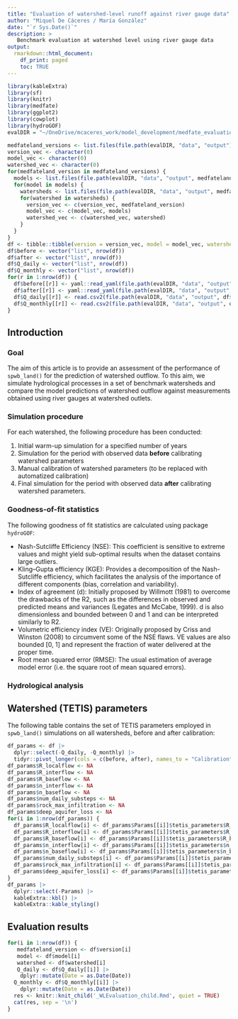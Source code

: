 ```yaml
---
title: "Evaluation of watershed-level runoff against river gauge data"
author: "Miquel De Cáceres / María González"
date: "`r Sys.Date()`"
description: >
   Benchmark evaluation at watershed level using river gauge data
output: 
  rmarkdown::html_document:
    df_print: paged
    toc: TRUE
---
```


```r
library(kableExtra)
library(sf)
library(knitr)
library(medfate)
library(ggplot2)
library(cowplot)
library(hydroGOF)
evalDIR = "~/OneDrive/mcaceres_work/model_development/medfate_evaluation/WatershedLevelEvaluation/"
```

```r
medfateland_versions <- list.files(file.path(evalDIR, "data", "output"))
version_vec <- character(0)
model_vec <- character(0)
watershed_vec <- character(0)
for(medfateland_version in medfateland_versions) {
  models <- list.files(file.path(evalDIR, "data", "output", medfateland_version))
  for(model in models) {
    watersheds <- list.files(file.path(evalDIR, "data", "output", medfateland_version, model))
    for(watershed in watersheds) {
      version_vec <- c(version_vec, medfateland_version)
      model_vec <- c(model_vec, models)
      watershed_vec <- c(watershed_vec, watershed)
    }
  }
}
df <- tibble::tibble(version = version_vec, model = model_vec, watershed = watershed_vec) 
df$before <- vector("list", nrow(df))
df$after <- vector("list", nrow(df))
df$Q_daily <- vector("list", nrow(df))
df$Q_monthly <- vector("list", nrow(df))
for(r in 1:nrow(df)) {
  df$before[[r]] <- yaml::read_yaml(file.path(evalDIR, "data", "output", df$version[r], df$model[r], df$watershed[r], "uncalibrated.yaml"))
  df$after[[r]] <- yaml::read_yaml(file.path(evalDIR, "data", "output", df$version[r], df$model[r], df$watershed[r], "calibrated.yaml"))
  df$Q_daily[[r]] <- read.csv2(file.path(evalDIR, "data", "output", df$version[r], df$model[r], df$watershed[r], "Q_daily.csv"))
  df$Q_monthly[[r]] <- read.csv2(file.path(evalDIR, "data", "output", df$version[r], df$model[r], df$watershed[r], "Q_monthly.csv"))
}
```

## Introduction

### Goal

The aim of this article is to provide an assessment of the performance of `spwb_land()` for the prediction of watershed outflow. To this aim, we simulate hydrological processes in a set of benchmark watersheds and compare the model predictions of watershed outflow against measurements obtained using river gauges at watershed outlets. 

### Simulation procedure

For each watershed, the following procedure has been conducted:

  1. Initial warm-up simulation for a specified number of years
  2. Simulation for the period with observed data **before** calibrating watershed parameters
  3. Manual calibration of watershed parameters (to be replaced with automatized calibration)
  4. Final simulation for the period with observed data **after** calibrating watershed parameters.


### Goodness-of-fit statistics

The following goodness of fit statistics are calculated using package `hydroGOF`:

+ Nash-Sutcliffe Efficiency (NSE): This coefficient is sensitive to extreme values and might yield sub-optimal results when the dataset contains large outliers.
+ Kling–Gupta efficiency (KGE): Provides a decomposition of the Nash-Sutcliffe efficiency, which facilitates the analysis of the importance of different components (bias, correlation and variability).
+ Index of agreement (d): Initially proposed by Willmott (1981) to overcome the drawbacks of the R2, such as the differences in observed and predicted means and variances (Legates and McCabe, 1999). d is also dimensionless and bounded between 0 and 1 and can be interpreted similarly to R2.
+ Volumetric efficiency index (VE): Originally proposed by Criss and Winston (2008) to circumvent some of the NSE flaws. VE values are also bounded [0, 1] and represent the fraction of water delivered at the proper time.
+ Root mean squared error (RMSE): The usual estimation of average model error (i.e. the square root of mean squared errors).

### Hydrological analysis


## Watershed (TETIS) parameters

The following table contains the set of TETIS parameters employed in `spwb_land()` simulations on all watersheds, before and after calibration:

```r
df_params <- df |> 
  dplyr::select(-Q_daily, -Q_monthly) |>
  tidyr::pivot_longer(cols = c(before, after), names_to = "Calibration", values_to ="Params")
df_params$R_localflow <- NA
df_params$R_interflow <- NA
df_params$R_baseflow <- NA
df_params$n_interflow <- NA
df_params$n_baseflow <- NA
df_params$num_daily_substeps <- NA
df_params$rock_max_infiltration <- NA
df_params$deep_aquifer_loss <- NA
for(i in 1:nrow(df_params)) {
  df_params$R_localflow[i] <- df_params$Params[[i]]$tetis_parameters$R_localflow
  df_params$R_interflow[i] <- df_params$Params[[i]]$tetis_parameters$R_interflow
  df_params$R_baseflow[i] <- df_params$Params[[i]]$tetis_parameters$R_baseflow
  df_params$n_interflow[i] <- df_params$Params[[i]]$tetis_parameters$n_interflow
  df_params$n_baseflow[i] <- df_params$Params[[i]]$tetis_parameters$n_baseflow
  df_params$num_daily_substeps[i] <- df_params$Params[[i]]$tetis_parameters$num_daily_substeps
  df_params$rock_max_infiltration[i] <- df_params$Params[[i]]$tetis_parameters$rock_max_infiltration
  df_params$deep_aquifer_loss[i] <- df_params$Params[[i]]$tetis_parameters$deep_aquifer_loss
}
df_params |>
  dplyr::select(-Params) |>
  kableExtra::kbl() |>
  kableExtra::kable_styling()
```


## Evaluation results

```r
for(i in 1:nrow(df)) {
   medfateland_version <- df$version[i] 
   model <- df$model[i]
   watershed <- df$watershed[i]
   Q_daily <- df$Q_daily[[i]] |>
    dplyr::mutate(Date = as.Date(Date))
  Q_monthly <- df$Q_monthly[[i]] |>
    dplyr::mutate(Date = as.Date(Date))
  res <- knitr::knit_child('_WLEvaluation_child.Rmd', quiet = TRUE)
  cat(res, sep = '\n')
}
```


